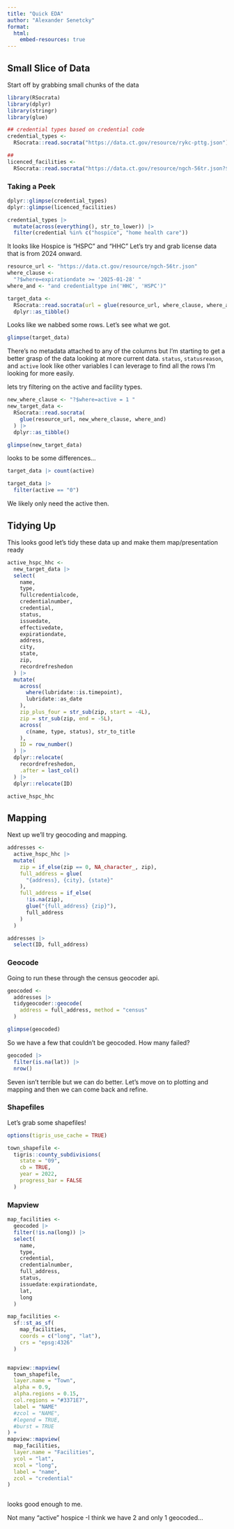 ```yaml
---
title: "Quick EDA"
author: "Alexander Senetcky"
format: 
  html:
    embed-resources: true
---
```


## Small Slice of Data

Start off by grabbing small chunks of the data

```r
library(RSocrata)
library(dplyr)
library(stringr)
library(glue)
```

```r
## credential types based on credential code
credential_types <-
  RSocrata::read.socrata("https://data.ct.gov/resource/rykc-pttg.json")

##
licenced_facilities <-
  RSocrata::read.socrata("https://data.ct.gov/resource/ngch-56tr.json?$limit=10")
```

### Taking a Peek

```r
dplyr::glimpse(credential_types)
dplyr::glimpse(licenced_facilities)
```

```r
credential_types |>
  mutate(across(everything(), str_to_lower)) |>
  filter(credential %in% c("hospice", "home health care"))
```


It looks like Hospice is "HSPC" and "HHC"
Let's try and grab license data that is from 2024 onward.

```r
resource_url <- "https://data.ct.gov/resource/ngch-56tr.json"
where_clause <-
  "?$where=expirationdate >= '2025-01-28' "
where_and <- "and credentialtype in('HHC', 'HSPC')"

target_data <-
  RSocrata::read.socrata(url = glue(resource_url, where_clause, where_and)) |>
  dplyr::as_tibble()
```

Looks like we nabbed some rows. Let's see what we got.

```r
glimpse(target_data)
```

There's no metadata attached to any of the columns but I'm starting to get
a better grasp of the data looking at more current data. `status`, 
`statusreason`, and `active` look like other variables I can leverage to find
all the rows I'm looking for more easily.


lets try filtering on the active and facility types.

```r
new_where_clause <- "?$where=active = 1 "
new_target_data <-
  RSocrata::read.socrata(
    glue(resource_url, new_where_clause, where_and)
  ) |>
  dplyr::as_tibble()

glimpse(new_target_data)
```

looks to be some differences...

```r
target_data |> count(active)

target_data |>
  filter(active == "0")
```

We likely only need the active then.

## Tidying Up

This looks good let's tidy these data up and make them map/presentation ready

```r
active_hspc_hhc <-
  new_target_data |>
  select(
    name,
    type,
    fullcredentialcode,
    credentialnumber,
    credential,
    status,
    issuedate,
    effectivedate,
    expirationdate,
    address,
    city,
    state,
    zip,
    recordrefreshedon
  ) |>
  mutate(
    across(
      where(lubridate::is.timepoint),
      lubridate::as_date
    ),
    zip_plus_four = str_sub(zip, start = -4L),
    zip = str_sub(zip, end = -5L),
    across(
      c(name, type, status), str_to_title
    ),
    ID = row_number()
  ) |>
  dplyr::relocate(
    recordrefreshedon,
    .after = last_col()
  ) |>
  dplyr::relocate(ID)

active_hspc_hhc
```

## Mapping

Next up we'll try geocoding and mapping.

```r
addresses <-
  active_hspc_hhc |>
  mutate(
    zip = if_else(zip == 0, NA_character_, zip),
    full_address = glue(
      "{address}, {city}, {state}"
    ),
    full_address = if_else(
      !is.na(zip),
      glue("{full_address} {zip}"),
      full_address
    )
  )

addresses |> 
  select(ID, full_address)
```

### Geocode

Going to run these through the census geocoder api.

```r
geocoded <-
  addresses |>
  tidygeocoder::geocode(
    address = full_address, method = "census"
  )

glimpse(geocoded)
```

So we have a few that couldn't be geocoded. How many failed?

```r
geocoded |>
  filter(is.na(lat)) |>
  nrow()
```

Seven isn't terrible but we can do better.  Let's move on to plotting
and mapping and then we can come back and refine.


### Shapefiles

Let's grab some shapefiles!

```r
options(tigris_use_cache = TRUE)

town_shapefile <- 
  tigris::county_subdivisions(
    state = "09",
    cb = TRUE,
    year = 2022,
    progress_bar = FALSE
  )

```


### Mapview

```r

map_facilities <- 
  geocoded |> 
  filter(!is.na(long)) |> 
  select(
    name,
    type,
    credential,
    credentialnumber,
    full_address,
    status,
    issuedate:expirationdate,
    lat,
    long
  )

map_facilities <- 
  sf::st_as_sf(
    map_facilities,
    coords = c("long", "lat"),
    crs = "epsg:4326"
  )


mapview::mapview(
  town_shapefile,
  layer.name = "Town",
  alpha = 0.9,
  alpha.regions = 0.15,
  col.regions = "#3371E7",
  label = "NAME"
  #zcol = "NAME",
  #legend = TRUE,
  #burst = TRUE
) +
mapview::mapview(
  map_facilities,
  layer.name = "Facilities",
  ycol = "lat",
  xcol = "long",
  label = "name",
  zcol = "credential"
) 



```

looks good enough to me.

Not many "active" hospice -I think we have 2 and only 1 geocoded...
